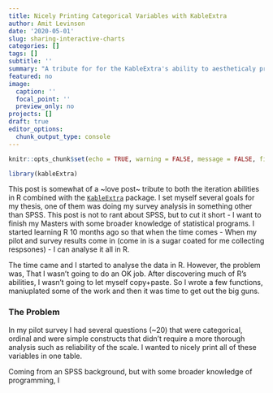 ```yaml
---
title: Nicely Printing Categorical Variables with KableExtra
author: Amit Levinson
date: '2020-05-01'
slug: sharing-interactive-charts
categories: []
tags: []
subtitle: ''
summary: "A tribute for for the KableExtra's ability to aestheticaly print descriptives for categorical variables"
featured: no
image:
  caption: ''
  focal_point: ''
  preview_only: no
projects: []
draft: true
editor_options:
  chunk_output_type: console
---
```


```r
knitr::opts_chunk$set(echo = TRUE, warning = FALSE, message = FALSE, fig.align = 'center', out.width = "80%")
```

```r
library(kableExtra)
```

<style>
p.caption {
  font-size: 0.8em;
}
</style>

This post is somewhat of a ~love post~ tribute to both the iteration abilities in R combined with the [`KableExtra`](https://cran.r-project.org/web/packages/kableExtra/vignettes/awesome_table_in_html.html) package. I set myself several goals for my thesis, one of them was doing my survey analysis in something other than SPSS. This post is not to rant about SPSS, but to cut it short - I want to finish my Masters with some broader knowledge of statistical programs. I started learning R 10 months ago so that when the time comes - When my pilot and survey results come in (come in is a sugar coated for me collecting respsones) - I can analyse it all in R. 

The time came and I started to analyse the data in R. However, the problem was, That I wasn't going to do an OK job. After discovering much of R's abilities, I wasn't going to let myself copy+paste. So I wrote a few functions, maniuplated some of the work and then it was time to get out the big guns.

### The Problem

In my pilot survey I had several questions (~20) that were categorical, ordinal and were simple constructs that didn't require a more thorough analysis such as reliability of the scale. I wanted to nicely print all of these variables in one table.

Coming from an SPSS background, but with some broader knowledge of programming, I